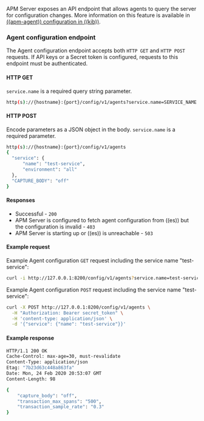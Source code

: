 

<div id="api-config"></div>

APM Server exposes an API endpoint that allows agents to query the server for configuration changes.
More information on this feature is available in [((apm-agent)) configuration in ((kib))](((kibana-ref))/agent-configuration.html).

<div id="api-config-endpoint"></div>

### Agent configuration endpoint

The Agent configuration endpoint accepts both `HTTP GET` and `HTTP POST` requests.
If <DocLink id="serverlessObservabilityApmApiKeys">API keys</DocLink> or a <DocLink id="serverlessObservabilityApmSecretToken">Secret token</DocLink> is configured, requests to this endpoint must be authenticated.

<div id="api-config-api-get"></div>

#### HTTP GET

`service.name` is a required query string parameter.

```bash
http(s)://{hostname}:{port}/config/v1/agents?service.name=SERVICE_NAME
```

<div id="api-config-api-post"></div>

#### HTTP POST

Encode parameters as a JSON object in the body.
`service.name` is a required parameter.

```bash
http(s)://{hostname}:{port}/config/v1/agents
{
  "service": {
      "name": "test-service",
      "environment": "all"
  },
  "CAPTURE_BODY": "off"
}
```

<div id="api-config-api-response"></div>

#### Responses

* Successful - `200`
* APM Server is configured to fetch agent configuration from ((es)) but the configuration is invalid - `403`
* APM Server is starting up or ((es)) is unreachable - `503`

<div id="api-config-api-example"></div>

#### Example request

Example Agent configuration `GET` request including the service name "test-service":

```sh
curl -i http://127.0.0.1:8200/config/v1/agents?service.name=test-service
```

Example Agent configuration `POST` request including the service name "test-service":

```sh
curl -X POST http://127.0.0.1:8200/config/v1/agents \
  -H "Authorization: Bearer secret_token" \
  -H 'content-type: application/json' \
  -d '{"service": {"name": "test-service"}}'
```

<div id="api-config-api-ex-response"></div>

#### Example response

```sh
HTTP/1.1 200 OK
Cache-Control: max-age=30, must-revalidate
Content-Type: application/json
Etag: "7b23d63c448a863fa"
Date: Mon, 24 Feb 2020 20:53:07 GMT
Content-Length: 98

{
    "capture_body": "off",
    "transaction_max_spans": "500",
    "transaction_sample_rate": "0.3"
}
```
